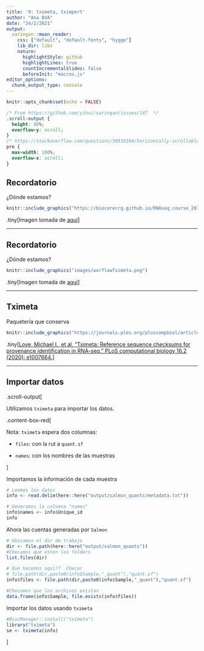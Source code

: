 ```yaml
---
title: '9: tximeta, tximport'
author: "Ana BVA"
date: "24/2/2021"
output:
  xaringan::moon_reader:
    css: ["default", "default-fonts", "hygge"]
    lib_dir: libs
    nature:
      highlightStyle: github
      highlightLines: true
      countIncrementalSlides: false
      beforeInit: "macros.js"
editor_options: 
  chunk_output_type: console
---
```


```r
knitr::opts_chunk$set(echo = FALSE)
```


```css
/* From https://github.com/yihui/xaringan/issues/147  */
.scroll-output {
  height: 80%;
  overflow-y: scroll;
}
/* https://stackoverflow.com/questions/50919104/horizontally-scrollable-output-on-xaringan-slides */
pre {
  max-width: 100%;
  overflow-x: scroll;
}

```


## Recordatorio

¿Dónde estamos?

```r
knitr::include_graphics("https://biocorecrg.github.io/RNAseq_course_2019/images/RNAseq_workflow.png")
```

.tiny[Imagen tomada de [aquí](https://biocorecrg.github.io/RNAseq_course_2019/salmon.html)]


---

## Recordatorio

¿Dónde estamos?

```r
knitr::include_graphics("images/worflowTximeta.png")
```
 
.tiny[Imagen tomada de [aquí](https://biocorecrg.github.io/RNAseq_course_2019/salmon.html)]

---

## Tximeta

Paquetería que conserva 

```r
knitr::include_graphics("https://journals.plos.org/ploscompbiol/article/figure/image?size=large&id=10.1371/journal.pcbi.1007664.g001")
```
 

.tiny[[Love, Michael I., et al. "Tximeta: Reference sequence checksums for provenance identification in RNA-seq." PLoS computational biology 16.2 (2020): e1007664.](https://journals.plos.org/ploscompbiol/article?id=10.1371/journal.pcbi.1007664)]


---

## Importar datos

.scroll-output[

Utilizamos `tximeta` para importar los datos. 

.content-box-red[

Nota: `tximeta` espera dos columnas:

  - `files`: con la rut a `quant.sf`
  
  - `names`: con los nombres de las muestras

]

Importamos la información de cada muestra

```r
# Leemos los datos
info <- read.delim(here::here("output/salmon_quants/metadata.txt"))

# Generamos la columna "names"
info$names <- info$Unique_id
info
```


Ahora las cuentas generadas por `Salmon`

```r
# Ubicamos el dir de trabajo
dir <- file.path(here::here("output/salmon_quants"))
#Checamos que esten los folders  
list.files(dir) 

# Que hacemos aqui??  Checar
# file.path(dir,paste0(info$Sample,"_quant"),"quant.sf")
info$files <- file.path(dir,paste0(info$Sample,"_quant"),"quant.sf")

#Checamos que los archivos existan
data.frame(info$Sample, file.exists(info$files))
```

Importar los datos usando `tximeta` 


```r
#BiocManager::install("tximeta")
library("tximeta")
se <- tximeta(info)
```



]


